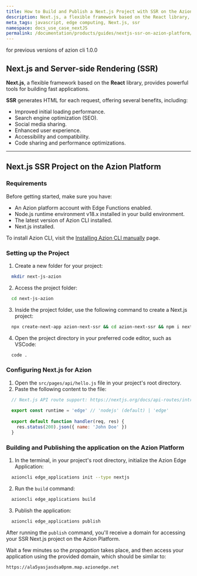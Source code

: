```yaml
---
title: How to Build and Publish a Next.js Project with SSR on the Azion Platform
description: Next.js, a flexible framework based on the React library, provides powerful tools for building fast applications. SSR generates HTML for each request, offering several benefits.
meta_tags: javascript, edge computing, Next.js, ssr
namespace: docs_use_case_nextJS
permalink: /documentation/products/guides/nextjs-ssr-on-azion-platform/
---
```




<Badge variant="accent">
  for previous versions of azion cli 1.0.0
</Badge>

## Next.js and Server-side Rendering (SSR)

**Next.js**, a flexible framework based on the **React** library, provides powerful tools for building fast applications.

**SSR** generates HTML for each request, offering several benefits, including:

- Improved initial loading performance.
- Search engine optimization (SEO).
- Social media sharing.
- Enhanced user experience.
- Accessibility and compatibility.
- Code sharing and performance optimizations.

---

## Next.js SSR Project on the Azion Platform

### Requirements

Before getting started, make sure you have:

- An Azion platform account with Edge Functions enabled.
- Node.js runtime environment v18.x installed in your build environment.
- The latest version of Azion CLI installed.
- Next.js installed.

To install Azion CLI, visit the [Installing Azion CLI manually](/en/documentation/products/guides/cli-installing-manually/) page.

### Setting up the Project

1. Create a new folder for your project:

```bash
  mkdir next-js-azion
```

2. Access the project folder:

```bash
  cd next-js-azion
```

3. Inside the project folder, use the following command to create a Next.js project:

```bash
  npx create-next-app azion-next-ssr && cd azion-next-ssr && npm i next
```

4. Open the project directory in your preferred code editor, such as VSCode:

```bash
  code .
```

### Configuring Next.js for Azion

1. Open the `src/pages/api/hello.js` file in your project's root directory.
2. Paste the following content to the file:

```js
  // Next.js API route support: https://nextjs.org/docs/api-routes/introduction
  
  export const runtime = 'edge' // 'nodejs' (default) | 'edge'
  
  export default function handler(req, res) {
    res.status(200).json({ name: 'John Doe' })
  }
```

### Building and Publishing the application on the Azion Platform

1. In the terminal, in your project's root directory, initialize the Azion Edge Application:

```bash
  azioncli edge_applications init --type nextjs
```

2. Run the `build` command:

```bash
  azioncli edge_applications build
```

3. Publish the application:

```bash
  azioncli edge_applications publish
```

After running the `publish` command, you'll receive a domain for accessing your SSR Next.js project on the Azion Platform.

Wait a few minutes so the *propagation* takes place, and then access your application using the provided domain, which should be similar to:

`https://ala5yasjasdsa0pnm.map.azionedge.net`
